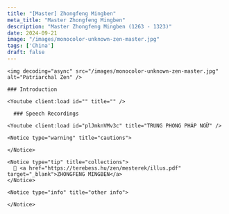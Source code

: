 ```yaml
---
title: "[Master] Zhongfeng Mingben"
meta_title: "Master Zhongfeng Mingben"
description: "Master Zhongfeng Mingben (1263 - 1323)"
date: 2024-09-21
image: "/images/monocolor-unknown-zen-master.jpg"
tags: ['China']
draft: false
---
```


<div className="grid xl:grid-cols-8 lg:grid-cols-8 md:grid-cols-2 sm:grid-cols-2 xs:grid-cols-1 gap-8 bg-body dark:bg-darkmode-body">

  <div className="lg:col-span-3 md:col-span-1">

    <img decoding="async" src="/images/monocolor-unknown-zen-master.jpg" alt="Patriarchal Zen" />

    ### Introduction

    <Youtube client:load id="" title="" />

  </div>

  <div className="lg:col-span-5 md:col-span-1">

      ### Speech Recordings

    <Youtube client:load id="plJmknVMv3c" title="TRUNG PHONG PHÁP NGỮ" />

    <Notice type="warning" title="cautions">

    </Notice>

    <Notice type="tip" title="collections">
      📖 <a href="https://terebess.hu/zen/mesterek/illus.pdf" target="_blank">ZHONGFENG MINGBEN</a>
    </Notice>

    <Notice type="info" title="other info">

    </Notice>

  </div>

</div>
